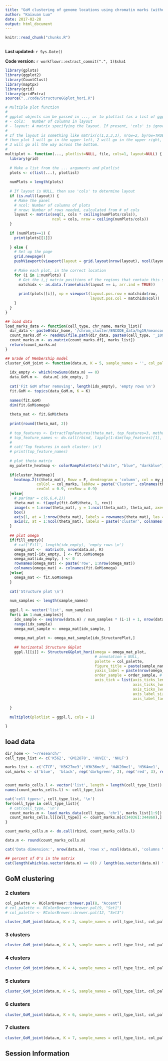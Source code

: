 ```yaml
---
title: "GoM clustering of genome locations using chromatin marks (without control data)"
author: "Kaixuan Luo"
date: 2017-02-28
output: html_document
---
```


```r
knitr::read_chunk("chunks.R")
```

```r
```

**Last updated:** `r Sys.Date()`

**Code version:** `r workflowr::extract_commit(".", 1)$sha1`

```r
library(gplots)
library(ggplot2)
library(CountClust)
library(maptpx)
library(grid)
library(gridExtra)
source("../code/StructureGGplot_hori.R")

# Multiple plot function
#
# ggplot objects can be passed in ..., or to plotlist (as a list of ggplot objects)
# - cols:   Number of columns in layout
# - layout: A matrix specifying the layout. If present, 'cols' is ignored.
#
# If the layout is something like matrix(c(1,2,3,3), nrow=2, byrow=TRUE),
# then plot 1 will go in the upper left, 2 will go in the upper right, and
# 3 will go all the way across the bottom.
#
multiplot <- function(..., plotlist=NULL, file, cols=1, layout=NULL) {
  library(grid)
  
  # Make a list from the ... arguments and plotlist
  plots <- c(list(...), plotlist)
  
  numPlots = length(plots)
  
  # If layout is NULL, then use 'cols' to determine layout
  if (is.null(layout)) {
    # Make the panel
    # ncol: Number of columns of plots
    # nrow: Number of rows needed, calculated from # of cols
    layout <- matrix(seq(1, cols * ceiling(numPlots/cols)),
                     ncol = cols, nrow = ceiling(numPlots/cols))
  }
  
  if (numPlots==1) {
    print(plots[[1]])
    
  } else {
    # Set up the page
    grid.newpage()
    pushViewport(viewport(layout = grid.layout(nrow(layout), ncol(layout))))
    
    # Make each plot, in the correct location
    for (i in 1:numPlots) {
      # Get the i,j matrix positions of the regions that contain this subplot
      matchidx <- as.data.frame(which(layout == i, arr.ind = TRUE))
      
      print(plots[[i]], vp = viewport(layout.pos.row = matchidx$row,
                                      layout.pos.col = matchidx$col))
    }
  }
}

## load data
load_marks_data <- function(cell_type, chr_name, marks_list){
  dir_data <- paste0(dir_home, '/chrom_cluster/ENCODE_data/hg19/meancounts/', chr_name)
  count_marks.df <- readRDS(file.path(dir_data, paste0(cell_type, '_10marks_meanChIP_hg19_200bp_bins.rds')))
  count_marks.m <- as.matrix(count_marks.df[, marks_list])
  return(count_marks.m)
}

## Grade of Membership model
cluster_GoM_joint <- function(data.m, K = 5, sample_names = '', col_palette = RColorBrewer::brewer.pal(8, "Accent"), cluster_heatmap = F, order_sample = F, fill_empty = T, idx_StructurePlot = 1:100){
  
  idx_empty <- which(rowSums(data.m) == 0)
  data_GoM.m <-  data.m[-idx_empty, ]
  
  cat('Fit GoM after removing', length(idx_empty), 'empty rows \n')
  fit.GoM <- topics(data_GoM.m, K = K)
  
  names(fit.GoM)
  dim(fit.GoM$omega)
  
  theta_mat <- fit.GoM$theta
  
  print(round(theta_mat, 2))
  
  # top_features <- ExtractTopFeatures(theta_mat, top_features=3, method="poisson", options="max");
  # top_feature_names <- do.call(rbind, lapply(1:dim(top_features)[1], function(x) rownames(theta_mat)[top_features[x,]]))
  # 
  # cat('Top features in each cluster: \n')
  # print(top_feature_names)
  
  # plot theta matrix
  my_palette_heatmap <- colorRampPalette(c("white", "blue", "darkblue"))(n = 100)
  
  if(cluster_heatmap){
    heatmap.2(t(theta_mat), Rowv = F, dendrogram = 'column', col = my_palette_heatmap, margin=c(6,6), trace="none", 
              colCol = col_marks, labRow = paste('Cluster', colnames(theta_mat)), 
              cexCol = 0.9, cexRow = 0.9)
  }else{
    # par(mar = c(6,6,4,2))
    theta_mat <- t(apply(fit.GoM$theta, 1, rev))
    image(x = 1:nrow(theta_mat), y = 1:ncol(theta_mat), theta_mat, axes = F, col = my_palette_heatmap, xlab = '', ylab = '')
    box()
    axis(1, at = 1:nrow(theta_mat), labels = rownames(theta_mat), las = 2)
    axis(2, at = 1:ncol(theta_mat), labels = paste('cluster', colnames(theta_mat)), las = 1)
  }
  
  ## plot omega
  if(fill_empty){
    # cat('Fill', length(idx_empty), 'empty rows \n')
    omega_mat <-  matrix(0, nrow(data.m), K)
    omega_mat[-idx_empty, ] <- fit.GoM$omega
    omega_mat[idx_empty, ] <- 0
    rownames(omega_mat) <- paste('row', 1:nrow(omega_mat))
    colnames(omega_mat) <- colnames(fit.GoM$omega)
  }else{
    omega_mat <- fit.GoM$omega
  }
  
  cat('Structure plot \n')
  
  num_samples <- length(sample_names)
  
  ggpl.l <- vector('list', num_samples)
  for(i in 1:num_samples){
    idx_sample <- seq(nrow(data.m) / num_samples * (i-1) + 1, nrow(data.m) / num_samples * i)
    range(idx_sample)
    omega_mat_sample <- omega_mat[idx_sample, ]
    
    omega_mat_plot <- omega_mat_sample[idx_StructurePlot,]
    
    ## horizontal Structure GGplot
    ggpl.l[[i]] <- StructureGGplot_hori(omega = omega_mat_plot,
                                        # annotation = NULL,
                                        palette = col_palette,
                                        figure_title = paste(sample_names[i]), 
                                        yaxis_label = paste(nrow(omega_mat_plot), "bins (200bp) along the chromosome"),
                                        order_sample = order_sample, # order_sample == FALSE in genomic locations
                                        axis_tick = list(axis_ticks_length = .1,
                                                         axis_ticks_lwd_y = .1,
                                                         axis_ticks_lwd_x = .1,
                                                         axis_label_size = 7,
                                                         axis_label_face = "bold"))
    
  }
  
  multiplot(plotlist = ggpl.l, cols = 1)

}

```

## load data
```r

dir_home <- '~/research/'
cell_type_list <- c('K562', 'GM12878', 'HUVEC', 'NHLF')

marks_list <- c('CTCF', 'H3K27me3','H3K36me3', 'H4K20me1', 'H3K4me1', 'H3K4me2', 'H3K4me3','H3K27ac', 'H3K9ac', 'Control')
col_marks <- c('blue',  'black', rep('darkgreen', 2), rep('red', 3), rep('orange', 2), 'darkgray')


count_marks_cells.l <- vector('list', length = length(cell_type_list))
names(count_marks_cells.l) <- cell_type_list

cat('cell types:', cell_type_list, '\n')
for(cell_type in cell_type_list){
  # cat(cell_type, '\n')
  count_marks.m <- load_marks_data(cell_type, 'chr1', marks_list[1:9])
  count_marks_cells.l[[cell_type]] <- count_marks.m[c(340361:344860),] # chr1:68,072,000-68,972,000
}

count_marks_cells.m <- do.call(rbind, count_marks_cells.l)

data.m <- round(count_marks_cells.m)

cat('Data dimension:', nrow(data.m), 'rows x', ncol(data.m), 'columns \n')

## percent of 0's in the matrix
cat(length(which(as.vector(data.m) == 0)) / length(as.vector(data.m)) * 100, '% zeros in the matrix')

```

## GoM clustering
### 2 clusters
```r

col_palette <- RColorBrewer::brewer.pal(8, "Accent")
# col_palette <- RColorBrewer::brewer.pal(9, "Set1")
# col_palette <- RColorBrewer::brewer.pal(12, "Set3")

cluster_GoM_joint(data.m, K = 2, sample_names = cell_type_list, col_palette, cluster_heatmap = F, order_sample = F, fill_empty = T, idx_StructurePlot = 1:(nrow(data.m)/length(cell_type_list)))
```

### 3 clusters
```r
cluster_GoM_joint(data.m, K = 3, sample_names = cell_type_list, col_palette, cluster_heatmap = F, order_sample = F, fill_empty = T, idx_StructurePlot = 1:(nrow(data.m)/length(cell_type_list)))
```

### 4 clusters
```r
cluster_GoM_joint(data.m, K = 4, sample_names = cell_type_list, col_palette, cluster_heatmap = F, order_sample = F, fill_empty = T, idx_StructurePlot = 1:(nrow(data.m)/length(cell_type_list)))
```

### 5 clusters
```r
cluster_GoM_joint(data.m, K = 5, sample_names = cell_type_list, col_palette, cluster_heatmap = F, order_sample = F, fill_empty = T, idx_StructurePlot = 1:(nrow(data.m)/length(cell_type_list)))
```

### 6 clusters
```r
cluster_GoM_joint(data.m, K = 6, sample_names = cell_type_list, col_palette, cluster_heatmap = F, order_sample = F, fill_empty = T, idx_StructurePlot = 1:(nrow(data.m)/length(cell_type_list)))
```

### 7 clusters
```r
cluster_GoM_joint(data.m, K = 7, sample_names = cell_type_list, col_palette, cluster_heatmap = F, order_sample = F, fill_empty = T, idx_StructurePlot = 1:(nrow(data.m)/length(cell_type_list)))

```


## Session Information

```r
```
